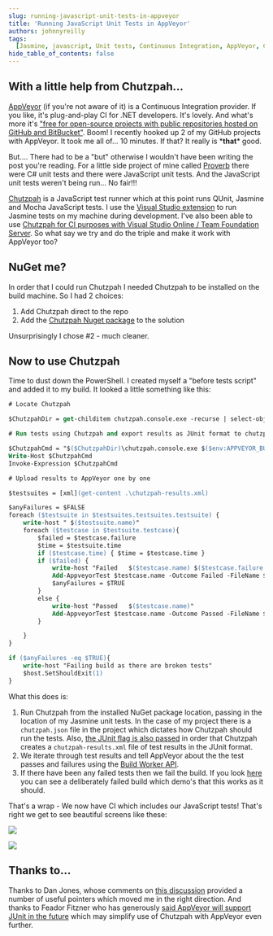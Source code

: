 ```yaml
---
slug: running-javascript-unit-tests-in-appveyor
title: 'Running JavaScript Unit Tests in AppVeyor'
authors: johnnyreilly
tags:
  [Jasmine, javascript, Unit tests, Continuous Integration, AppVeyor, Chutzpah]
hide_table_of_contents: false
---
```


## With a little help from Chutzpah...

<!--truncate-->

[AppVeyor](http://www.appveyor.com) (if you're not aware of it) is a Continuous Integration provider. If you like, it's plug-and-play CI for .NET developers. It's lovely. And what's more it's ["free for open-source projects with public repositories hosted on GitHub and BitBucket"](http://www.appveyor.com/pricing). Boom! I recently hooked up 2 of my GitHub projects with AppVeyor. It took me all of... 10 minutes. If that? It really is \***that**\* good.

But.... There had to be a "but" otherwise I wouldn't have been writing the post you're reading. For a little side project of mine called [Proverb](https://github.com/johnnyreilly/Proverb) there were C# unit tests and there were JavaScript unit tests. And the JavaScript unit tests weren't being run... No fair!!!

[Chutzpah](https://chutzpah.codeplex.com/) is a JavaScript test runner which at this point runs QUnit, Jasmine and Mocha JavaScript tests. I use the [Visual Studio extension](http://visualstudiogallery.msdn.microsoft.com/f8741f04-bae4-4900-81c7-7c9bfb9ed1fe) to run Jasmine tests on my machine during development. I've also been able to use [Chutzpah for CI purposes with Visual Studio Online / Team Foundation Server](../2014-03-17-the-surprisingly-happy-tale-of-visual/index.mdx). So what say we try and do the triple and make it work with AppVeyor too?

## NuGet me?

In order that I could run Chutzpah I needed Chutzpah to be installed on the build machine. So I had 2 choices:

1. Add Chutzpah direct to the repo
2. Add the [Chutzpah Nuget package](http://www.nuget.org/packages/chutzpah) to the solution

Unsurprisingly I chose #2 - much cleaner.

## Now to use Chutzpah

Time to dust down the PowerShell. I created myself a "before tests script" and added it to my build. It looked a little something like this:

```ps
# Locate Chutzpah

$ChutzpahDir = get-childitem chutzpah.console.exe -recurse | select-object -first 1 | select -expand Directory

# Run tests using Chutzpah and export results as JUnit format to chutzpah-results.xml

$ChutzpahCmd = "$($ChutzpahDir)\chutzpah.console.exe $($env:APPVEYOR_BUILD_FOLDER)\AngularTypeScript\Proverb.Web.Tests.JavaScript /junit .\chutzpah-results.xml"
Write-Host $ChutzpahCmd
Invoke-Expression $ChutzpahCmd

# Upload results to AppVeyor one by one

$testsuites = [xml](get-content .\chutzpah-results.xml)

$anyFailures = $FALSE
foreach ($testsuite in $testsuites.testsuites.testsuite) {
    write-host " $($testsuite.name)"
    foreach ($testcase in $testsuite.testcase){
        $failed = $testcase.failure
        $time = $testsuite.time
        if ($testcase.time) { $time = $testcase.time }
        if ($failed) {
            write-host "Failed   $($testcase.name) $($testcase.failure.message)"
            Add-AppveyorTest $testcase.name -Outcome Failed -FileName $testsuite.name -ErrorMessage $testcase.failure.message -Duration $time
            $anyFailures = $TRUE
        }
        else {
            write-host "Passed   $($testcase.name)"
            Add-AppveyorTest $testcase.name -Outcome Passed -FileName $testsuite.name -Duration $time
        }

    }
}

if ($anyFailures -eq $TRUE){
    write-host "Failing build as there are broken tests"
    $host.SetShouldExit(1)
}
```

What this does is:

1. Run Chutzpah from the installed NuGet package location, passing in the location of my Jasmine unit tests. In the case of my project there is a `chutzpah.json` file in the project which dictates how Chutzpah should run the tests. Also, [the JUnit flag is also passed](https://chutzpah.codeplex.com/wikipage?title=Command%20Line%20Options&referringTitle=Documentation) in order that Chutzpah creates a `chutzpah-results.xml` file of test results in the JUnit format.
2. We iterate through test results and tell AppVeyor about the the test passes and failures using the [Build Worker API](http://www.appveyor.com/docs/build-worker-api).
3. If there have been any failed tests then we fail the build. If you look [here](https://ci.appveyor.com/project/JohnReilly/proverb/build/1.0.17) you can see a deliberately failed build which demo's that this works as it should.

That's a wrap - We now have CI which includes our JavaScript tests! That's right we get to see beautiful screens like these:

![](Screenshot-2014-09-06-21.43.15.webp)

![](Screenshot-2014-09-06-21.49.38.webp)

## Thanks to...

Thanks to Dan Jones, whose comments on [this discussion](http://help.appveyor.com/discussions/questions/390-running-jasmine-on-appveyor#comment_34433599) provided a number of useful pointers which moved me in the right direction. And thanks to Feador Fitzner who has generously [said AppVeyor will support JUnit in the future](http://help.appveyor.com/discussions/questions/495-integrating-chutzpah-into-appveyor#comment_34447202) which may simplify use of Chutzpah with AppVeyor even further.
